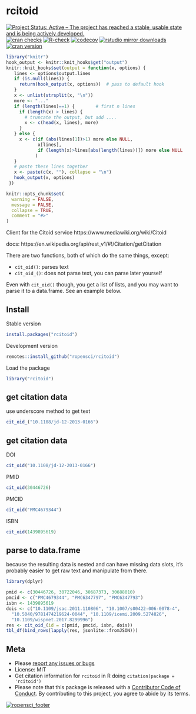 rcitoid
=========

[![Project Status: Active – The project has reached a stable, usable state and is being actively developed.](https://www.repostatus.org/badges/latest/active.svg)](https://www.repostatus.org/#active)
[![cran checks](https://cranchecks.info/badges/worst/rcitoid)](https://cranchecks.info/pkgs/rcitoid)
[![R-check](https://github.com/ropensci/rcitoid/workflows/R-check/badge.svg)](https://github.com/ropensci/rcitoid/actions?query=workflow%3AR-check)
[![codecov](https://codecov.io/gh/ropensci/rcitoid/branch/master/graph/badge.svg)](https://codecov.io/gh/ropensci/rcitoid)
[![rstudio mirror downloads](https://cranlogs.r-pkg.org/badges/rcitoid)](https://github.com/r-hub/cranlogs.app)
[![cran version](https://www.r-pkg.org/badges/version/rcitoid)](https://cran.r-project.org/package=rcitoid)


```r
library("knitr")
hook_output <- knitr::knit_hooks$get("output")
knitr::knit_hooks$set(output = function(x, options) {
   lines <- options$output.lines
   if (is.null(lines)) {
     return(hook_output(x, options))  # pass to default hook
   }
   x <- unlist(strsplit(x, "\n"))
   more <- "..."
   if (length(lines)==1) {        # first n lines
     if (length(x) > lines) {
       # truncate the output, but add ....
       x <- c(head(x, lines), more)
     }
   } else {
     x <- c(if (abs(lines[1])>1) more else NULL,
            x[lines],
            if (length(x)>lines[abs(length(lines))]) more else NULL
           )
   }
   # paste these lines together
   x <- paste(c(x, ""), collapse = "\n")
   hook_output(x, options)
 })

knitr::opts_chunk$set(
  warning = FALSE,
  message = FALSE,
  collapse = TRUE,
  comment = "#>"
)
```

Client for the Citoid service https://www.mediawiki.org/wiki/Citoid

docs: https://en.wikipedia.org/api/rest_v1/#!/Citation/getCitation

There are two functions, both of which do the same things, except:

- `cit_oid()`: parses text
- `cit_oid_()`: does not parse text, you can parse later yourself

Even with `cit_oid()` though, you get a list of lists, and you may
want to parse it to a data.frame. See an example below.

## Install

Stable version

```r
install.packages("rcitoid")
```

Development version

```r
remotes::install_github("ropensci/rcitoid")
```

Load the package


```r
library("rcitoid")
```

## get citation data

use underscore method to get text

```r
cit_oid_("10.1108/jd-12-2013-0166")
```

## get citation data

DOI

```r
cit_oid("10.1108/jd-12-2013-0166")
```

PMID

```r
cit_oid(30446726)
```

PMCID

```r
cit_oid("PMC4679344")
```

ISBN

```r
cit_oid(1439895619)
```

## parse to data.frame

because the resulting data is nested and can have missing data slots,
it's probably easier to get raw text and manipulate from there.

```r
library(dplyr)

pmid <- c(30446726, 30722046, 30687373, 30688010)
pmcid <- c("PMC4679344", "PMC6347797", "PMC6347793")
isbn <- 1439895619
dois <- c("10.1109/jsac.2011.110806", "10.1007/s00422-006-0078-4",
  "10.5040/9781474219624-0044", "10.1109/icemi.2009.5274826",
  "10.1109/wispnet.2017.8299996")
res <- cit_oid_(id = c(pmid, pmcid, isbn, dois))
tbl_df(bind_rows(lapply(res, jsonlite::fromJSON)))
```

## Meta

* Please [report any issues or bugs](https://github.com/ropensci/rcitoid/issues)
* License: MIT
* Get citation information for `rcitoid` in R doing `citation(package = 'rcitoid')`
* Please note that this package is released with a [Contributor Code of Conduct](https://ropensci.org/code-of-conduct/). By contributing to this project, you agree to abide by its terms.

[![ropensci_footer](https://ropensci.org/public_images/github_footer.png)](https://ropensci.org)

